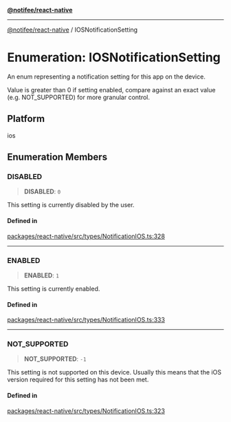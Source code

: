 [**@notifee/react-native**](react-native/reference/index)

***

[@notifee/react-native](react-native/reference/index) / IOSNotificationSetting

# Enumeration: IOSNotificationSetting

An enum representing a notification setting for this app on the device.

Value is greater than 0 if setting enabled, compare against an exact value (e.g. NOT\_SUPPORTED) for more
granular control.

## Platform

ios

## Enumeration Members

### DISABLED

> **DISABLED**: `0`

This setting is currently disabled by the user.

#### Defined in

[packages/react-native/src/types/NotificationIOS.ts:328](https://github.com/invertase/notifee/blob/main/packages/react-native/src/types/NotificationIOS.ts#L328)

***

### ENABLED

> **ENABLED**: `1`

This setting is currently enabled.

#### Defined in

[packages/react-native/src/types/NotificationIOS.ts:333](https://github.com/invertase/notifee/blob/main/packages/react-native/src/types/NotificationIOS.ts#L333)

***

### NOT\_SUPPORTED

> **NOT\_SUPPORTED**: `-1`

This setting is not supported on this device. Usually this means that the iOS version required
for this setting has not been met.

#### Defined in

[packages/react-native/src/types/NotificationIOS.ts:323](https://github.com/invertase/notifee/blob/main/packages/react-native/src/types/NotificationIOS.ts#L323)
